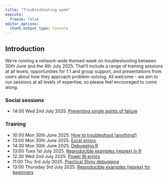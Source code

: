 ```yaml
---
title: "Troubleshooting week"
execute: 
  freeze: false
editor_options: 
  chunk_output_type: console
---
```


## Introduction

We're running a network-wide themed week on troubleshooting between 30th June and the 4th July 2025. That’ll include a range of training sessions at all levels, opportunities for 1:1 and group support, and presentations from users about how they approach problem-solving. All welcome - we aim to run sessions at all levels of expertise, so please feel encouraged to come along.

### Social sessions

+ 14:00 Wed 2nd July 2025. [Preventing single points of failure](https://events.teams.microsoft.com/event/46f4de3a-882d-420e-837f-5551fdfa6f82@10efe0bd-a030-4bca-809c-b5e6745e499a)

### Training

+ 10:00 Mon 30th June 2025. [How to troubleshoot (anything!)](https://events.teams.microsoft.com/event/3007b4c2-4d49-4a94-a25a-cd79a242bfb1@10efe0bd-a030-4bca-809c-b5e6745e499a)
+ 13:00 Mon 30th June 2025. [Excel errors](https://events.teams.microsoft.com/event/243bc8c7-bda3-4b65-a23e-56a5433a189d@10efe0bd-a030-4bca-809c-b5e6745e499a)
+ 14:30 Mon 30th June 2025. [Debugging R](https://events.teams.microsoft.com/event/72b10186-c2cb-4eef-be77-c19d2321bdfc@10efe0bd-a030-4bca-809c-b5e6745e499a)
+ 13:00 Tues 1st July 2025. [Reproducible examples (reprex) in R](https://events.teams.microsoft.com/event/c705dfa1-c659-462f-94a4-36c81db0e2f7@10efe0bd-a030-4bca-809c-b5e6745e499a)
+ 12:30 Wed 2nd July 2025. [Power BI errors](https://events.teams.microsoft.com/event/fa745981-794d-43f8-b4a1-a191ac74ae00@10efe0bd-a030-4bca-809c-b5e6745e499a)
+ 11:00 Thu 3rd July 2025. [Practical Shiny debugging](
https://events.teams.microsoft.com/event/a4b531f7-91fe-4d18-b897-793116d43eb0@10efe0bd-a030-4bca-809c-b5e6745e499a)
+ 13:00 Thursday 3rd July 2025. [Reproducible examples (reprex) for beginners](https://events.teams.microsoft.com/event/f928a7d0-b337-452f-8b4e-8b4fce635803@10efe0bd-a030-4bca-809c-b5e6745e499a)

